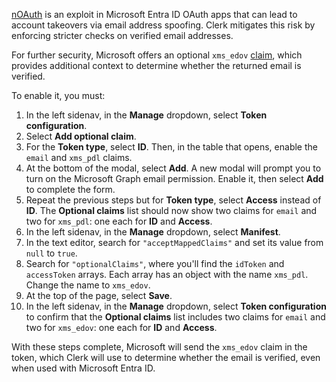 [nOAuth](https://www.descope.com/blog/post/noauth) is an exploit in Microsoft Entra ID OAuth apps that can lead to account takeovers via email address spoofing. Clerk mitigates this risk by enforcing stricter checks on verified email addresses.

For further security, Microsoft offers an optional `xms_edov` [claim](https://learn.microsoft.com/en-us/entra/identity-platform/optional-claims-reference), which provides additional context to determine whether the returned email is verified.

To enable it, you must:

1. In the left sidenav, in the **Manage** dropdown, select **Token configuration**.
1. Select **Add optional claim**.
1. For the **Token type**, select **ID**. Then, in the table that opens, enable the `email` and `xms_pdl` claims.
1. At the bottom of the modal, select **Add**. A new modal will prompt you to turn on the Microsoft Graph email permission. Enable it, then select **Add** to complete the form.
1. Repeat the previous steps but for **Token type**, select **Access** instead of **ID**. The **Optional claims** list should now show two claims for `email` and two for `xms_pdl`: one each for **ID** and **Access**.
1. In the left sidenav, in the **Manage** dropdown, select **Manifest**.
1. In the text editor, search for `"acceptMappedClaims"` and set its value from `null` to `true`.
1. Search for `"optionalClaims"`, where you'll find the `idToken` and `accessToken` arrays. Each array has an object with the name `xms_pdl`. Change the name to `xms_edov`.
1. At the top of the page, select **Save**.
1. In the left sidenav, in the **Manage** dropdown, select **Token configuration** to confirm that the **Optional claims** list includes two claims for `email` and two for `xms_edov`: one each for **ID** and **Access**.

With these steps complete, Microsoft will send the `xms_edov` claim in the token, which Clerk will use to determine whether the email is verified, even when used with Microsoft Entra ID.
